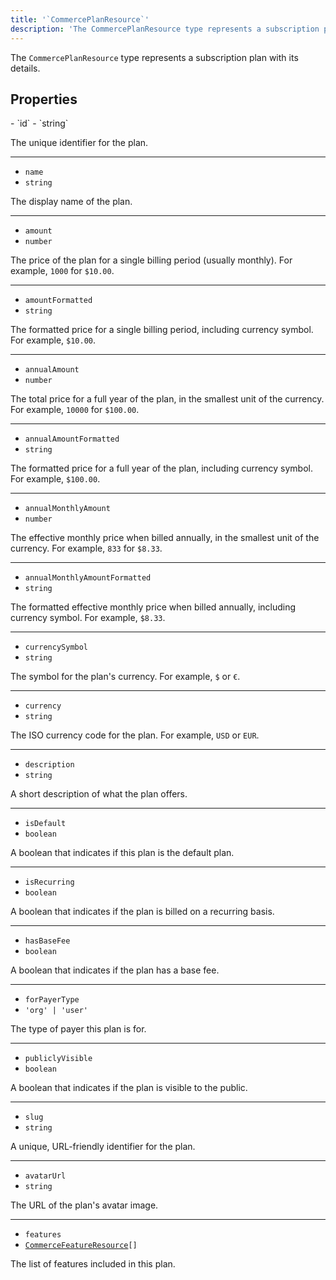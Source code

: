 ```yaml
---
title: '`CommercePlanResource`'
description: 'The CommercePlanResource type represents a subscription plan with its details.'
---
```


The `CommercePlanResource` type represents a subscription plan with its details.

## Properties

<Properties>
  - `id`
  - `string`

  The unique identifier for the plan.

  ---

  - `name`
  - `string`

  The display name of the plan.

  ---

  - `amount`
  - `number`

  The price of the plan for a single billing period (usually monthly). For example, `1000` for `$10.00`.

  ---

  - `amountFormatted`
  - `string`

  The formatted price for a single billing period, including currency symbol. For example, `$10.00`.

  ---

  - `annualAmount`
  - `number`

  The total price for a full year of the plan, in the smallest unit of the currency. For example, `10000` for `$100.00`.

  ---

  - `annualAmountFormatted`
  - `string`

  The formatted price for a full year of the plan, including currency symbol. For example, `$100.00`.

  ---

  - `annualMonthlyAmount`
  - `number`

  The effective monthly price when billed annually, in the smallest unit of the currency. For example, `833` for `$8.33`.

  ---

  - `annualMonthlyAmountFormatted`
  - `string`

  The formatted effective monthly price when billed annually, including currency symbol. For example, `$8.33`.

  ---

  - `currencySymbol`
  - `string`

  The symbol for the plan's currency. For example, `$` or `€`.

  ---

  - `currency`
  - `string`

  The ISO currency code for the plan. For example, `USD` or `EUR`.

  ---

  - `description`
  - `string`

  A short description of what the plan offers.

  ---

  - `isDefault`
  - `boolean`

  A boolean that indicates if this plan is the default plan.

  ---

  - `isRecurring`
  - `boolean`

  A boolean that indicates if the plan is billed on a recurring basis.

  ---

  - `hasBaseFee`
  - `boolean`

  A boolean that indicates if the plan has a base fee.

  ---

  - `forPayerType`
  - `'org' | 'user'`

  The type of payer this plan is for.

  ---

  - `publiclyVisible`
  - `boolean`

  A boolean that indicates if the plan is visible to the public.

  ---

  - `slug`
  - `string`

  A unique, URL-friendly identifier for the plan.

  ---

  - `avatarUrl`
  - `string`

  The URL of the plan's avatar image.

  ---

  - `features`
  - <code>[CommerceFeatureResource](/docs/references/javascript/types/commerce-feature-resource)\[]</code>

  The list of features included in this plan.
</Properties>
